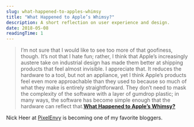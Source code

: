 ```yaml
---
slug: what-happened-to-apples-whimsy
title: "What Happened to Apple’s Whimsy?"
description: A short reflection on user experience and design.
date: 2018-05-08
readingTime: 1
---
```


>I’m not sure that I would like to see too more of that goofiness, though. It’s not that I hate fun; rather, I think that Apple’s increasingly austere take on industrial design has made them better at shipping products that feel almost invisible. I appreciate that. It reduces the hardware to a tool, but not an appliance, yet I think Apple’s products feel even more approachable than they used to because so much of what they make is entirely straightforward. They don’t need to mask the complexity of the software with a layer of gumdrop plastic; in many ways, the software has become simple enough that the hardware can reflect that.**<a href="https://pxlnv.com/linklog/apple-whimsy/">What Happened to Apple’s Whimsy?</a>**

Nick Heer at <a href="https://pxlnv.com">PixelEnvy</a> is becoming one of my favorite bloggers.
